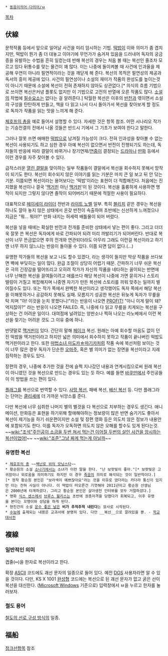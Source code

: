  * [[동음이의어·다의어/ㅂ]]

[[목차]]
== 伏線 ==
문학작품 등에서 앞으로 일어날 사건을 미리 암시하는 기법. [[떡밥]]이 이와 의미가 좀 겹치지만, 떡밥이 뭔가 좀 더 대놓고 이야기에 무언가가 숨겨져 있음을 드러내어 독자의 궁금증을 유발하는 수법을 흔히 일컫는데 반해 복선의 경우는 처음 볼 때는 복선인 줄조차 모르고 있다 뒤통수를 맞는 물건이 꽤 많다. 이는 나중에 돌이켜볼 때 사건에 인과율을 제공해 우연이 아니라 필연적이라는 것을 깨닫게 해 준다. 복선의 목적은 필연성의 제공과 독서의 흥미 제공에 있다. 사건의 필연성이나 소설의 재미가 작품의 완성도를 높이는것이 아니기 때문에 소설에 복선이 전혀 존재하지 않아도 상관없다.[* 의식의 흐름 기법으로 쓰이면 복선은커녕 플롯도 없지만 이 기법으로 고전의 반열에 오른 작품도 많다. [[소설]]의 작법에 [[필수요소]]는 없다는 걸 알려준다.] 탁월한 복선은 이후의 [[반전]]과 엮이면서 소설의 구성을 탄탄하게 만들고, 책을 다 읽고 나서 다시 돌아가서 복선을 찾아보게 할 정도로 독자가 작품을 읽는 맛을 느끼게 해 준다.

[[체호프의 총]]을 예로 들어서 설명할 수 있다. 자세한 것은 항목 참조. 어떤 시나리오 작가는 기승전결의 전에서 나올 것들은 반드시 기에서 그 기초가 보여야 한다고 말한다.

그러나 잘못 쓰면 애매한 [[떡밥]]으로 남겨질 가능성이 크다. 전혀 인과성을 찾아볼 수 없는 복선이 사용되기도 하고 심한 경우 아예 복선이 없으면서 반전이 진행되기도 하는데, 독자들의 반응에 따라 결말이 바뀌거나 장기연재/[[연중]]이 결정되는 [[드라마]]나 [[만화]] 등에서 이런 경우를 자주 찾아볼 수 있다. 

급작스러운 [[열린 결말]]을 맞이하는 일부 작품들이 결말에서 복선을 회수하지 못해서 망작이 되기도 한다. 복선이 회수되지 않은 이야기를 읽는 기분은 마치 큰 일 보고 뒤 안 닦는 기분. 이쯤되면 복선이라는 용어보다는 '떡밥'이라는 표현이 더 적합해진다. 처음에는 진지했을 복선이나 결국 '[[맥거핀]] 아닌 [[맥거핀]]'이 된 것이다. 복선을 훌륭하게 사용하면 명작이 되지만 그렇지 않다면 졸작이 되어버리기 때문에 적절한 사용이 필요하다.

대표적으로 [[헤이세이 라이더]] 전반과 [[라이트 노벨]] 일부. 특히 [[블리치]] 같은 경우는 복선을 하나도 깔아 놓지 않은 상태에서 온갖 반전이 속출하여 초반에는 신선하게 느껴졌으나 지금은 "뭐... 뭐야?" 만화 내지는 허세력 배틀물이 되어 버렸다. 

복선을 넣을 때에는 확실한 반전과 전개를 준비한 상태에서 넣는 편이 좋다. 그리고 더더욱 잘못 쓴 복선은 독자에게 바로 간파되어 되려 미리 까발리기가 되어버린다. 반대로 복선이 너무 뜬금없으면 후의 전개와 연관되더라도 아무리 그래도 이런걸 복선이라고 하기엔 너무 하지 않느냐는 반응이 돌아올 수 있다. 이쯤 되면 답이 없다.(...)

유명한 작가들의 복선을 보고 나도 할수 있겠다, 라는 생각이 들지만 막상 작품을 쓰다보면 벽에 부딪히는 일이 많다. 완급 조절이 상당히 어렵기 때문. 간파하기 너무 쉬운 복선은 극의 긴장감을 떨어뜨리고 오히려 작가가 자신의 작품을 네타하는 꼴이되는 반면에 너무 난해한 복선을 끌여들이려고 애를쓰다 해당 복선이 나중에 가면 묻히거나 스토리 텔링이 거칠고 복잡해지며 나중엔 자기가 만든 복선에 스토리를 끼워 맞추는 일까지 벌어질수도 있다. 또는 작가 쪽에서 완벽한 복선이라고 생각했어도 독자 쪽에서 해당 복선을 이해못하거나 공감하지 못해도 실패. 모름지기 성공한 복선은 뒤늦게 독자가 무릎을 탁 치며 "아! 이것을 눈치 못챘다니!"라는 반응이 나오면 [[PROFIT!]] "아니 이게 말이 돼? 억지잖아?" 라는 반응이 나오면 FAILED.
즉, 나중에 다 읽고 무릎을 치게되는 복선을 구상하는 건 어려운 일이다. 대여점에 널려있는 양판소나 찍혀 나오는 라노베에서 이런 복선을 찾기는 어려운 것도 그 이유 중에 하나.

반댓말로 [[맥거핀]]이 있다. 간단히 말해 [[페이크]] 복선. 원래는 아예 회수할 마음도 없이 던진 떡밥을 맥거핀이라고 하지만 넓은 의미에서 회수하지 못하고 작품이 끝나버린 떡밥도 맥거핀이라고 한다. 또한 [[마법소녀 마도카☆마기카]]처럼 작품 속에 복선처럼 보이는 것이 너무 많은 경우 독자가 단순한 [[오마주]], 혹은 별 의미가 없는 장면을 복선이라고 지레짐작하는 경우도 있다.

장편의 경우, 나중에 추가한 것을 전에 슬쩍 지나갔던 내용과 연계시킴으로써 원래 복선이 아니였던 것을 복선으로 만드는 경우도 있는 듯 하다. 예를 들면 [[바쿠만]]에서 주인공들이 이 방법을 쓰는 편이 있다.

[[플래그]]를 복선으로 번역할 수 있다. [[사망 플래그|사망 복선]], 패배 복선, [[배신 플래그|배신 복선]] 등. 다만 플래그라는 단어는 [[클리셰]]에 더 가까운 뉘앙스를 준다.

다만 복선에 너무 심취한 나머지 별의 별것을 다 복선으로 치부하는 경우도 생긴다. 애니메이션, 만화등은 표현을 하기위해 할애해야하는 정보량이 많은 반면 숨기기도 좋아서 복선이 제기능을 하기 쉬운편이지만 소설 및 장편 영화 등은 의도치 않은 정보가 내용안에 포함되기도 한다. 이를 독자가 오독하면 의도치 않은 오해를 할수도 있게 된다는것. ~~[[wiki:"조석"주인공이 소금을 두번 쳐서 먹는건 이어질 두번의 살인 사건을 암시하는 복선이었어!]]~~ ~~[[wiki:"조준"그냥 짜게 먹는게 아닐까]]~~

=== 유명한 복선 ===
 * [[체호프의 총]] ~~[[벽난로 위의 모닝스타]]~~
 * 황순원의 소설 [[소나기]]에서는 소녀가 이런 말을 한다. "난 보랏빛이 좋아."[* 보랏빛은 고귀함이나 외로움을 의미하기도 하지만 이 경우 [[죽음]]의 의미로 해석되는 것이 일반적이다.][* 정작 황순원 본인은 "보라색이 예쁘잖아요"라는 것을 이유로 댔더라는 카더라 통신이 있지만 이는 전혀 사실이 아니다. 이 떡밥이 떠오른건 기껏해야 2011년이고 황순원 선생님은 2000년에 타계하셨다. 그리고 황순원 본인은 살아생전 인터뷰를 모두 거절하셨다.]
 * 영화 [[식스 센스]]에서 [[브루스 윌리스]]는 초반에 권총저격을 당했다가 회복되고, 이후 유령을 본다는 꼬맹이와 상담을 하게 된다.
 * 현진건의 소설 [[운수 좋은 날]]은 '''비가 추적추적 내린다'''는 묘사로 시작된다.
 * [[수능]]에 출제되는 내용은 교과서에 분명히 있다. 다만 __복선__으로 깔려있을 뿐. - [[학교대사전]] 
 
== 複線 ==
=== 일반적인 의미 ===
겹줄(═)을 한자로 복선이라고 한다.

확장 [[ASCII]] 코드에도 괘선 문자의 일종으로 들어 있다. 예전 [[DOS]] 사용자라면 알 수 있을 것이다. 다만, KS X 1001 [[완성형]] 코드에는 복선으로 된 괘선 문자가 없고 굵은 선이 복선을 대신한다. ([[Microsoft Windows]] 기준으로) 입력창에서 ㅂ을 누르고 한자를 눌러보자.

=== 철도 용어 ===
[[철도의 선로 구성 방식]]의 일종.

== 福船 ==
[[정크선]]항목 참조
